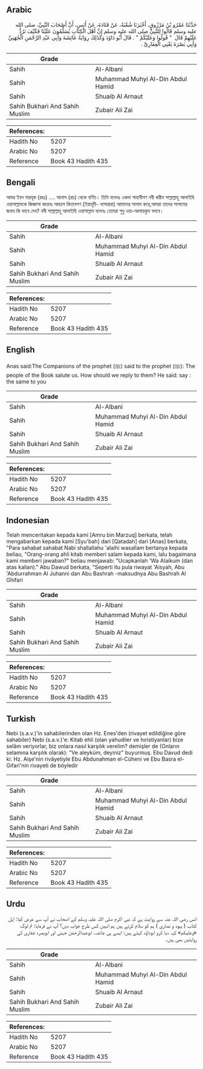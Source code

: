 ## Arabic


<div dir="rtl" lang="ar" style={{fontSize:'larger',backgroundColor:'#f8f9fa',padding:20}}>
حَدَّثَنَا عَمْرُو بْنُ مَرْزُوقٍ، أَخْبَرَنَا شُعْبَةُ، عَنْ قَتَادَةَ، عَنْ أَنَسٍ، أَنَّ أَصْحَابَ النَّبِيِّ، صلى الله عليه وسلم قَالُوا لِلنَّبِيِّ صلى الله عليه وسلم إِنَّ أَهْلَ الْكِتَابِ يُسَلِّمُونَ عَلَيْنَا فَكَيْفَ نَرُدُّ عَلَيْهِمْ قَالَ ‏ "‏ قُولُوا وَعَلَيْكُمْ ‏"‏ ‏.‏ قَالَ أَبُو دَاوُدَ وَكَذَلِكَ رِوَايَةُ عَائِشَةَ وَأَبِي عَبْدِ الرَّحْمَنِ الْجُهَنِيِّ وَأَبِي بَصْرَةَ يَعْنِي الْغِفَارِيَّ ‏.‏
</div>
<div style={{backgroundColor:'#f8f9fa',padding:20, marginBottom: 10}}><table> <thead> <tr> <th>Grade</th> <th></th> </tr> </thead> <tbody> <tr><td>Sahih</td><td>Al-Albani</td></tr><tr><td>Sahih</td><td>Muhammad Muhyi Al-Din Abdul Hamid</td></tr><tr><td>Sahih</td><td>Shuaib Al Arnaut</td></tr><tr><td>Sahih Bukhari And Sahih Muslim</td><td>Zubair Ali Zai</td></tr></tbody></table><table> <thead> <tr> <th>References:</th> <th></th> </tr> </thead> <tbody><tr><td>Hadith No</td><td>5207</td></tr><tr><td>Arabic No</td><td>5207</td></tr><tr><td>Reference</td><td>Book 43 Hadith 435</td></tr></tbody></table></div>

## Bengali


<div dir="ltr" lang="bn" style={{fontSize:'larger',backgroundColor:'#f8f9fa',padding:20}}>
আমর ইবন মারযূক (রহঃ) .... আনাস (রাঃ) থেকে বর্ণিত। তিনি বলেনঃ একদা সাহাবীগণ নবী করীম সাল্লাল্লাহু আলাইহি ওয়াসাল্লামকে জিজ্ঞাসা করেনঃ আহলে কিতাবগণ (ইয়াহূদী- নাসারারা) আমাদের সালাম করে,আমরা তাদের সালামের জবাব কি ভাবে দেব? নবী সাল্লাল্লাহু আলাইহি ওয়াসাল্লাম বলেনঃ তোমরা শুধু ওয়া-আলায়কুম বলবে।
</div>
<div style={{backgroundColor:'#f8f9fa',padding:20, marginBottom: 10}}><table> <thead> <tr> <th>Grade</th> <th></th> </tr> </thead> <tbody> <tr><td>Sahih</td><td>Al-Albani</td></tr><tr><td>Sahih</td><td>Muhammad Muhyi Al-Din Abdul Hamid</td></tr><tr><td>Sahih</td><td>Shuaib Al Arnaut</td></tr><tr><td>Sahih Bukhari And Sahih Muslim</td><td>Zubair Ali Zai</td></tr></tbody></table><table> <thead> <tr> <th>References:</th> <th></th> </tr> </thead> <tbody><tr><td>Hadith No</td><td>5207</td></tr><tr><td>Arabic No</td><td>5207</td></tr><tr><td>Reference</td><td>Book 43 Hadith 435</td></tr></tbody></table></div>

## English


<div dir="ltr" lang="en" style={{fontSize:'larger',backgroundColor:'#f8f9fa',padding:20}}>
Anas said:The Companions of the prophet (ﷺ) said to the prophet (ﷺ): The people of the Book salute us. How should we reply to them? He said: say : the same to you
</div>
<div style={{backgroundColor:'#f8f9fa',padding:20, marginBottom: 10}}><table> <thead> <tr> <th>Grade</th> <th></th> </tr> </thead> <tbody> <tr><td>Sahih</td><td>Al-Albani</td></tr><tr><td>Sahih</td><td>Muhammad Muhyi Al-Din Abdul Hamid</td></tr><tr><td>Sahih</td><td>Shuaib Al Arnaut</td></tr><tr><td>Sahih Bukhari And Sahih Muslim</td><td>Zubair Ali Zai</td></tr></tbody></table><table> <thead> <tr> <th>References:</th> <th></th> </tr> </thead> <tbody><tr><td>Hadith No</td><td>5207</td></tr><tr><td>Arabic No</td><td>5207</td></tr><tr><td>Reference</td><td>Book 43 Hadith 435</td></tr></tbody></table></div>

## Indonesian


<div dir="ltr" lang="id" style={{fontSize:'larger',backgroundColor:'#f8f9fa',padding:20}}>
Telah menceritakan kepada kami [Amru bin Marzuq] berkata, telah mengabarkan kepada kami [Syu'bah] dari [Qatadah] dari [Anas] berkata, "Para sahabat sahabat Nabi shallallahu 'alaihi wasallam bertanya kepada beliau, "Orang-orang ahli kitab memberi salam kepada kami, lalu bagaimana kami memberi jawaban?" beliau menjawab: "Ucapkanlah 'Wa Alaikum (dan atas kalian)." Abu Dawud berkata, "Seperti itu pula riwayat 'Aisyah, Abu 'Abdurrahman Al Juhanni dan Abu Bashrah -maksudnya Abu Bashrah Al Ghifari
</div>
<div style={{backgroundColor:'#f8f9fa',padding:20, marginBottom: 10}}><table> <thead> <tr> <th>Grade</th> <th></th> </tr> </thead> <tbody> <tr><td>Sahih</td><td>Al-Albani</td></tr><tr><td>Sahih</td><td>Muhammad Muhyi Al-Din Abdul Hamid</td></tr><tr><td>Sahih</td><td>Shuaib Al Arnaut</td></tr><tr><td>Sahih Bukhari And Sahih Muslim</td><td>Zubair Ali Zai</td></tr></tbody></table><table> <thead> <tr> <th>References:</th> <th></th> </tr> </thead> <tbody><tr><td>Hadith No</td><td>5207</td></tr><tr><td>Arabic No</td><td>5207</td></tr><tr><td>Reference</td><td>Book 43 Hadith 435</td></tr></tbody></table></div>

## Turkish


<div dir="ltr" lang="tr" style={{fontSize:'larger',backgroundColor:'#f8f9fa',padding:20}}>
Nebi (s.a.v.)'in sahabilerinden olan Hz. Enes'den (rivayet edildiğine göre sahabiler) Nebi (s.a.v.)'e: Kitab ehli (olan yahudiler ve hıristiyanlar) bize selâm veriyorlar, biz onlara nasıl karşılık verelim? demişler de (Onların selamına karşılık ola­rak): "Ve aleyküm, deyiniz" buyurmuş. Ebu Davud dedi ki: Hz. Aişe'nin rivâyetiyle Ebu Abdunahman el-Cüheni ve Ebu Basra el-Gıfari'nin rivayeti de böyledir
</div>
<div style={{backgroundColor:'#f8f9fa',padding:20, marginBottom: 10}}><table> <thead> <tr> <th>Grade</th> <th></th> </tr> </thead> <tbody> <tr><td>Sahih</td><td>Al-Albani</td></tr><tr><td>Sahih</td><td>Muhammad Muhyi Al-Din Abdul Hamid</td></tr><tr><td>Sahih</td><td>Shuaib Al Arnaut</td></tr><tr><td>Sahih Bukhari And Sahih Muslim</td><td>Zubair Ali Zai</td></tr></tbody></table><table> <thead> <tr> <th>References:</th> <th></th> </tr> </thead> <tbody><tr><td>Hadith No</td><td>5207</td></tr><tr><td>Arabic No</td><td>5207</td></tr><tr><td>Reference</td><td>Book 43 Hadith 435</td></tr></tbody></table></div>

## Urdu


<div dir="rtl" lang="ur" style={{fontSize:'larger',backgroundColor:'#f8f9fa',padding:20}}>
انس رضی اللہ عنہ سے روایت ہے کہ نبی اکرم صلی اللہ علیہ وسلم کے اصحاب نے آپ سے عرض کیا: اہل کتاب ( یہود و نصاریٰ ) ہم کو سلام کرتے ہیں ہم انہیں کس طرح جواب دیں؟ آپ نے فرمایا: تم لوگ «وعليكم» کہہ دیا کرو ابوداؤد کہتے ہیں: ایسے ہی عائشہ، ابوعبدالرحمٰن جہنی اور ابوبصرہ غفاری کی روایتیں بھی ہیں۔
</div>
<div style={{backgroundColor:'#f8f9fa',padding:20, marginBottom: 10}}><table> <thead> <tr> <th>Grade</th> <th></th> </tr> </thead> <tbody> <tr><td>Sahih</td><td>Al-Albani</td></tr><tr><td>Sahih</td><td>Muhammad Muhyi Al-Din Abdul Hamid</td></tr><tr><td>Sahih</td><td>Shuaib Al Arnaut</td></tr><tr><td>Sahih Bukhari And Sahih Muslim</td><td>Zubair Ali Zai</td></tr></tbody></table><table> <thead> <tr> <th>References:</th> <th></th> </tr> </thead> <tbody><tr><td>Hadith No</td><td>5207</td></tr><tr><td>Arabic No</td><td>5207</td></tr><tr><td>Reference</td><td>Book 43 Hadith 435</td></tr></tbody></table></div>